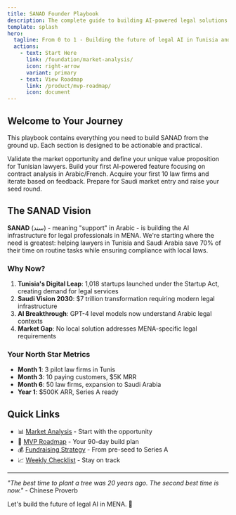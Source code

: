 ```yaml
---
title: SANAD Founder Playbook
description: The complete guide to building AI-powered legal solutions for MENA markets
template: splash
hero:
  tagline: From 0 to 1 - Building the future of legal AI in Tunisia and Saudi Arabia
  actions:
    - text: Start Here
      link: /foundation/market-analysis/
      icon: right-arrow
      variant: primary
    - text: View Roadmap
      link: /product/mvp-roadmap/
      icon: document
---
```



## Welcome to Your Journey

This playbook contains everything you need to build SANAD from the ground up. Each section is designed to be actionable and practical.

<CardGrid stagger>
	<Card title="Week 1-2: Foundation" icon="rocket">
		Validate the market opportunity and define your unique value proposition for Tunisian lawyers.
	</Card>
	<Card title="Week 3-6: MVP Development" icon="laptop">
		Build your first AI-powered feature focusing on contract analysis in Arabic/French.
	</Card>
	<Card title="Week 7-12: Tunisia Launch" icon="approve-check">
		Acquire your first 10 law firms and iterate based on feedback.
	</Card>
	<Card title="Month 4+: Scale & Expand" icon="graph">
		Prepare for Saudi market entry and raise your seed round.
	</Card>
</CardGrid>

## The SANAD Vision

**SANAD** (سند) - meaning "support" in Arabic - is building the AI infrastructure for legal professionals in MENA. We're starting where the need is greatest: helping lawyers in Tunisia and Saudi Arabia save 70% of their time on routine tasks while ensuring compliance with local laws.

### Why Now?

1. **Tunisia's Digital Leap**: 1,018 startups launched under the Startup Act, creating demand for legal services
2. **Saudi Vision 2030**: $7 trillion transformation requiring modern legal infrastructure
3. **AI Breakthrough**: GPT-4 level models now understand Arabic legal contexts
4. **Market Gap**: No local solution addresses MENA-specific legal requirements

### Your North Star Metrics

- **Month 1**: 3 pilot law firms in Tunis
- **Month 3**: 10 paying customers, $5K MRR
- **Month 6**: 50 law firms, expansion to Saudi Arabia
- **Year 1**: $500K ARR, Series A ready

## Quick Links

- 📊 [Market Analysis](/foundation/market-analysis/) - Start with the opportunity
- 🚀 [MVP Roadmap](/product/mvp-roadmap/) - Your 90-day build plan
- 💰 [Fundraising Strategy](/fundraising/strategy/) - From pre-seed to Series A
- 📈 [Weekly Checklist](/resources/weekly-checklist/) - Stay on track

---

*"The best time to plant a tree was 20 years ago. The second best time is now."* - Chinese Proverb

Let's build the future of legal AI in MENA. 🚀